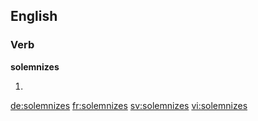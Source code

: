 
==English==

===Verb===
'''solemnizes'''

# {{third-person singular of|solemnize}}

[[de:solemnizes]]
[[fr:solemnizes]]
[[sv:solemnizes]]
[[vi:solemnizes]]